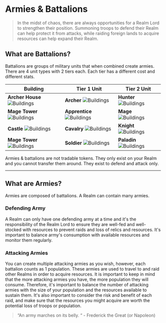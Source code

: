 
# Armies & Battalions

> In the midst of chaos, there are always opportunities for a Realm Lord to strengthen their position. Summoning troops to defend their Realm can help protect it from attacks, while raiding foreign lands to acquire resources can help expand their Realm.

## What are Battalions?

Battalions are groups of military units that when combined create armies. There are 4 unit types with 2 tiers each. Each tier has a different cost and different stats.

| Building                                                                      | Tier 1 Unit                                                               | Tier 2 Unit                                                               |
| ----------------------------------------------------------------------------- | ------------------------------------------------------------------------- | ------------------------------------------------------------------------- |
| **Archer House** ![Buildings](static/img/game/buildings/mj_archery_range.png) | **Archer** ![Buildings](static/img/game/battalions/mj_longbow.png)        | **Hunter** ![Buildings](static/img/game/battalions/mj_hunter.png)         |
| **Mage Tower** ![Buildings](static/img/game/buildings/mj_mage_tower.png)      | **Apprentice** ![Buildings](static/img/game/battalions/mj_apprentice.png) | **Mage** ![Buildings](static/img/game/battalions/mj_mage.png)             |
| **Castle** ![Buildings](static/img/game/buildings/mj_castle.png)              | **Cavalry** ![Buildings](static/img/game/battalions/mj_scout.png)         | **Knight** ![Buildings](static/img/game/battalions/mj_knight.png)         |
| **Mage Tower** ![Buildings](static/img/game/buildings/mj_barracks.png)        | **Soldier** ![Buildings](static/img/game/battalions/mj_lightInfantry.png) | **Paladin** ![Buildings](static/img/game/battalions/mj_heavyInfantry.png) |

<Callout emoji="👾">
  Armies & battalions are not tradable tokens. They only exist on your Realm and
  you cannot transfer them around. They exist to defend and attack only.
</Callout>

---

## What are Armies?

Armies are composed of battalions. A Realm can contain many armies.

### Defending Army

A Realm can only have one defending army at a time and it's the responsibility of the Realm Lord to ensure they are well-fed and well-stocked with resources to prevent raids and loss of relics and resources. It's important to balance army's consumption with available resources and monitor them regularly.

### Attacking Armies

You can create multiple attacking armies as you wish, however, each battalion counts as 1 population. These armies are used to travel to and raid other Realms in order to acquire resources. It is important to keep in mind that the more attacking armies you have, the more population they will consume. Therefore, it's important to balance the number of attacking armies with the size of your population and the resources available to sustain them. It's also important to consider the risk and benefit of each raid, and make sure that the resources you might acquire are worth the potential loss of troops or population.

> “An army marches on its belly. “ - Frederick the Great (or Napoleon)
